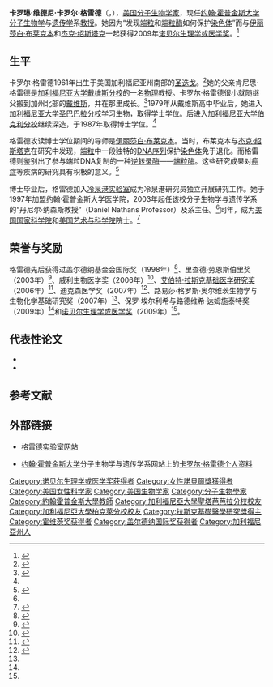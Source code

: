 {{noteTA
|T=zh-hans:卡罗尔·格雷德; zh-hant:卡蘿·格萊德;
|1=zh-hans:卡罗尔; zh-hant:卡蘿;
|2=zh-hans:格雷德; zh-hant:格萊德;
}}
{{Infobox_Scientist
| name              = 卡罗尔·格雷德[[File:Nobel_prize_medal.svg|25px]]<br /><small>Carol Greider</small>
| image             = Carol Greider 2009-01.JPG
| image_width       = 
| caption           = 
| birth_date        = {{birth date and age|1961|04|15}}
| birth_place       = [[美国|美国]][[加州|加州]][[聖迭戈|聖迭戈]]
| death_date        = 
| death_place       = 
| residence         = [[美国|美国]]
| nationality       = {{USA}}
| field             = [[分子生物学|分子生物学]]
| known_for         = [[端粒|端粒]]和[[端粒酶|端粒酶]]的研究
| work_institution  = [[约翰·霍普金斯大学|约翰·霍普金斯大学]]<br />[[冷泉港实验室|冷泉港实验室]]
| alma_mater        = [[加利福尼亚大学圣巴巴拉分校|加利福尼亚大学圣巴巴拉分校]]（学士）<br />[[加利福尼亚大学伯克利分校|加利福尼亚大学伯克利分校]]（博士）
| doctoral_advisor  = [[伊丽莎白·布莱克本|伊丽莎白·布莱克本]]
| doctoral_students = 
| prizes            = [[拉斯克奖|艾伯特·拉斯克基础医学研究奖]]（2006年）<br />[[诺贝尔生理学或医学奖|诺贝尔生理学或医学奖]]（2009年）
| religion          = 
| footnotes         = 
| URL               = 
}}
'''卡罗琳·维德尼·卡罗尔·格雷德'''（{{lang-en|'''Carolyn Widney "Carol" Greider'''}}，{{bd|1961年|4月15日|catIdx=Greider, Carol}}），[[美国|美国]][[分子生物学|分子生物学家]]，现任[[约翰·霍普金斯大学|约翰·霍普金斯大学]][[分子生物学|分子生物学]]与[[遗传学|遗传学]]系[[教授|教授]]。她因为“发现[[端粒|端粒]]和[[端粒酶|端粒酶]]如何保护[[染色体|染色体]]”而与[[伊丽莎白·布莱克本|伊丽莎白·布莱克本]]和[[杰克·绍斯塔克|杰克·绍斯塔克]]一起获得2009年[[诺贝尔生理学或医学奖|诺贝尔生理学或医学奖]]。<ref name="nobel_2009">{{cite web |url=http://nobelprize.org/nobel_prizes/medicine/laureates/2009/ |title=The Nobel Prize in Physiology or Medicine 2009 |publisher=[[诺贝尔基金会|诺贝尔基金会]] |date= |accessdate=2009年10月5日 |language=en |archive-date=2018年12月26日 |archive-url=https://web.archive.org/web/20181226095052/https://www.nobelprize.org/nobel_prizes/medicine/laureates/2009/%0A%20 |dead-url=no }}</ref>

== 生平 ==
卡罗尔·格雷德1961年出生于美国加利福尼亚州南部的[[圣迭戈|圣迭戈]]。<ref name="hopkinsmedicine">{{cite web |url=http://www.hopkinsmedicine.org/Press_releases/2008/10_01a_08.html |title=HOPKINS “TELOMERE” EXPERT CAROL GREIDER SHARES GERMANY’S LARGEST SCIENCE PRIZE |publisher=[[约翰·霍普金斯大学|约翰·霍普金斯大学]]医学院 |date=2008年10月1日 |accessdate=2009年11月27日 |language=en |archive-date=2016年8月14日 |archive-url=https://web.archive.org/web/20160814101448/http://www.hopkinsmedicine.org/Press_releases/2008/10_01a_08.html |dead-url=no }}</ref>她的父亲肯尼思·格雷德是[[加利福尼亚大学戴维斯分校|加利福尼亚大学戴维斯分校]]的一名[[物理|物理]]教授。卡罗尔·格雷德很小就随继父搬到加州北部的[[戴维斯_(加利福尼亚州)|戴维斯]]，并在那里成长。<ref name="aggie">{{cite web |url=http://theaggie.org/article/former-davis-resident-receives-nobel-prize |title=Former Davis resident receives Nobel Prize |first=Kelley |last=Rees |publisher=The Aggie |date=2009年10月12日 |accessdate=2009年11月27日 |language=en |deadurl=yes |archiveurl=https://web.archive.org/web/20110719131827/http://theaggie.org/article/former-davis-resident-receives-nobel-prize |archivedate=2011年7月19日 }}</ref>1979年从戴维斯高中毕业后，她进入[[加利福尼亚大学圣巴巴拉分校|加利福尼亚大学圣巴巴拉分校]]学习生物，取得学士学位。后进入[[加利福尼亚大学伯克利分校|加利福尼亚大学伯克利分校]]继续深造，于1987年取得博士学位。<ref name="aggie"/>

格雷德攻读博士学位期间的导师是[[伊丽莎白·布莱克本|伊丽莎白·布莱克本]]。当时，布莱克本与[[杰克·绍斯塔克|杰克·绍斯塔克]]在研究中发现，[[端粒|端粒]]中一段独特的[[DNA序列|DNA序列]]保护[[染色体|染色体]]免于退化。而格雷德则鉴别出了参与端粒DNA复制的一种[[逆转录酶|逆转录酶]]——[[端粒酶|端粒酶]]。这些研究成果对[[癌症|癌症]]等疾病的研究具有积极的意义。<ref name="sfbt">{{cite web |url=http://sanfrancisco.bizjournals.com/sanfrancisco/stories/2009/10/05/daily1.html |title=UCSF's Elizabeth Blackburn wins Nobel Prize |first=Ron |last=Leuty |publisher=San Francisco Business Times |date=2009年10月5日 |accessdate=2009年11月27日 |language=en |archive-date=2009年10月10日 |archive-url=https://web.archive.org/web/20091010025303/http://sanfrancisco.bizjournals.com/sanfrancisco/stories/2009/10/05/daily1.html |dead-url=no }}</ref>

博士毕业后，格雷德加入[[冷泉港实验室|冷泉港实验室]]成为冷泉港研究员独立开展研究工作。她于1997年加盟约翰·霍普金斯大学医学院，2003年起任该校分子生物学与遗传学系的“丹尼尔·纳森斯教授”（Daniel Nathans Professor）及系主任。<ref name="hopkinsmedicine"/>同年，成为[[美国国家科学院|美国国家科学院]]和[[美国艺术与科学院|美国艺术与科学院]]院士。<ref name="columbia">{{cite web |url=http://www.cumc.columbia.edu/horwitz/bio_greider_carol.html |title=Louisa Gross Horwitz Prize - 2007: Carol W. Greider |publisher=[[哥伦比亚大学|哥伦比亚大学]] |date= |accessdate=2009年11月27日 |language=en |archive-date=2013年9月21日 |archive-url=https://web.archive.org/web/20130921082750/http://www.cumc.columbia.edu/horwitz/bio_greider_carol.html |dead-url=no }}</ref>

== 荣誉与奖励 ==
格雷德先后获得过盖尔德纳基金会国际奖（1998年）<ref>{{cite web |url=http://www.gairdner.org/awards/awardees2/20071998/1998awarde/carolwgrei |title=Carol W. Greider |publisher=盖尔德纳基金会 |date= |accessdate=2009年11月27日 |language=en |deadurl=yes |archiveurl=https://web.archive.org/web/20080908080029/http://www.gairdner.org/awards/awardees2/20071998/1998awarde/carolwgrei |archivedate=2008年9月8日 }}</ref>、里查德·劳恩斯伯里奖（2003年）<ref>{{cite web |url=http://www.nasonline.org/site/PageServer?pagename=AWARDS_lounsbery |title=Richard Lounsbery Award |publisher=[[美国国家科学院|美国国家科学院]] |date= |accessdate=2009年11月27日 |language=en |deadurl=yes |archiveurl=https://web.archive.org/web/20061209124335/http://www.nasonline.org/site/PageServer?pagename=AWARDS_lounsbery |archivedate=2006年12月9日 }}</ref>、威利生物医学奖（2006年）<ref>{{cite web |url=http://eu.wiley.com/WileyCDA/Section/id-390061.html |title=Past Winners |publisher=威利基金会 |date= |accessdate=2009年11月27日 |language=en |archive-url=https://web.archive.org/web/20130209072915/http://eu.wiley.com/WileyCDA/Section/id-390061.html |archive-date=2013年2月9日 |dead-url=yes }}</ref>、[[拉斯克奖|艾伯特·拉斯克基础医学研究奖]]（2006年）<ref>{{cite web |url=http://www.laskerfoundation.org/awards/2006basic.htm |title=2006 Basic Medical Research Award |publisher=拉斯克基金会 |date= |accessdate=2009年11月27日 |language=en |deadurl=yes |archiveurl=https://web.archive.org/web/20080918121732/http://www.laskerfoundation.org/awards/2006basic.htm |archivedate=2008年9月18日 }}</ref>、迪克森医学奖（2007年）<ref>{{cite web |url=http://www.dicksonprize.pitt.edu/recipients/2007-greider.php |title=2007 Dickson Prize Winner |publisher=[[匹兹堡大学|匹兹堡大学]] |date= |accessdate=2009年11月27日 |language=en |archive-date=2020年10月17日 |archive-url=https://web.archive.org/web/20201017144409/http://www.dicksonprize.pitt.edu/recipients/2007-greider.php |dead-url=no }}</ref>、路易莎·格罗斯·奥尔维茨生物学与生物化学基础研究奖（2007年）<ref name="columbia"/>、保罗·埃尔利希与路德维希·达姆施泰特奖（2009年）<ref name="hopkinsmedicine"/>和[[诺贝尔生理学或医学奖|诺贝尔生理学或医学奖]]（2009年）<ref name="nobel_2009"/>。

== 代表性论文 ==
* {{Citation |last=Greider |first=C. W. |last2=Blackburn |first2=E. H. |lastauthoramp=yes |year=1985 |title=Identification of a specific telomere terminal transferase activity in Tetrahymena extracts |journal=Cell |volume=43 |issue=2 Pt. 1 |pages=405–413 |url= |issn= }} 
* {{Citation |last=Greider |first=C. W. |last2=Blackburn |first2=E. H. |lastauthoramp=yes |year=1996 |title=Telomeres, Telomerase and Cancer |journal=Scientific American |volume= |issue= |pages=92–97 |url= |issn= }}

== 参考文献 ==
{{reflist|2}}

== 外部链接 ==
{{commonscat|Carol Greider}}
* {{En icon}}[http://www.greiderlab.org/ 格雷德实验室网站]{{Wayback|url=http://www.greiderlab.org/ |date=20120205185939 }}
* {{En icon}}[[约翰·霍普金斯大学|约翰·霍普金斯大学]]分子生物学与遗传学系网站上的[https://web.archive.org/web/20091008094028/http://www.mbg.jhmi.edu/people/profile.asp?PersonID=367 卡罗尔·格雷德个人资料]

{{诺贝尔生理学或医学奖获得者 (2001年－2025年)}}
{{2009年诺贝尔奖获得者}}
{{加拿大盖尔德纳国际奖获得者}}
{{路易莎·格罗斯·霍维茨奖获得者}}
{{阿尔伯特·拉斯克基础医学研究奖获得者}}

{{Authority control}}
{{DEFAULTSORT:Greider, Carol W.}}
[[Category:诺贝尔生理学或医学奖获得者|Category:诺贝尔生理学或医学奖获得者]]
[[Category:女性諾貝爾獎獲得者|Category:女性諾貝爾獎獲得者]]
[[Category:美国女性科学家|Category:美国女性科学家]]
[[Category:美国生物学家|Category:美国生物学家]]
[[Category:分子生物學家|Category:分子生物學家]]
[[Category:約翰霍普金斯大學教師|Category:約翰霍普金斯大學教師]]
[[Category:加利福尼亞大學聖塔芭芭拉分校校友|Category:加利福尼亞大學聖塔芭芭拉分校校友]]
[[Category:加利福尼亞大學柏克萊分校校友|Category:加利福尼亞大學柏克萊分校校友]]
[[Category:拉斯克基礎醫學研究獎得主|Category:拉斯克基礎醫學研究獎得主]]
[[Category:霍维茨奖获得者|Category:霍维茨奖获得者]]
[[Category:盖尔德纳国际奖获得者|Category:盖尔德纳国际奖获得者]]
[[Category:加利福尼亞州人|Category:加利福尼亞州人]]